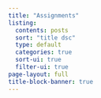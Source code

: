 ```yaml
---
title: "Assignments"
listing:
  contents: posts
  sort: "title dsc"  
  type: default
  categories: true
  sort-ui: true      
  filter-ui: true    
page-layout: full
title-block-banner: true
---
```


